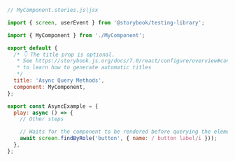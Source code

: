 ```js
// MyComponent.stories.js|jsx

import { screen, userEvent } from '@storybook/testing-library';

import { MyComponent } from './MyComponent';

export default {
  /* 👇 The title prop is optional.
   * See https://storybook.js.org/docs/7.0/react/configure/overview#configure-story-loading
   * to learn how to generate automatic titles
   */
  title: 'Async Query Methods',
  component: MyComponent,
};

export const AsyncExample = {
  play: async () => {
    // Other steps

    // Waits for the component to be rendered before querying the element
    await screen.findByRole('button', { name: / button label/i }));
  },
};
```
